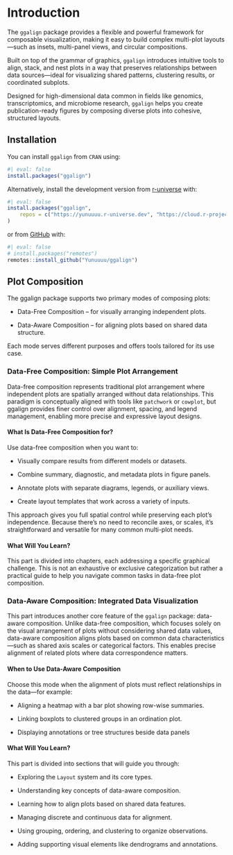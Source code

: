 # Introduction {#sec-intro}

The `ggalign` package provides a flexible and powerful framework for composable
visualization, making it easy to build complex multi-plot layouts—such as
insets, multi-panel views, and circular compositions.

Built on top of the grammar of graphics, `ggalign` introduces intuitive tools to
align, stack, and nest plots in a way that preserves relationships between data
sources—ideal for visualizing shared patterns, clustering results, or
coordinated subplots.

Designed for high-dimensional data common in fields like genomics,
transcriptomics, and microbiome research, `ggalign` helps you create
publication-ready figures by composing diverse plots into cohesive, structured
layouts.

## Installation

You can install `ggalign` from `CRAN` using:
```r
#| eval: false
install.packages("ggalign")
```

Alternatively, install the development version from
[r-universe](https://yunuuuu.r-universe.dev/ggalign) with:
```r
#| eval: false
install.packages("ggalign",
    repos = c("https://yunuuuu.r-universe.dev", "https://cloud.r-project.org")
)
```

or from [GitHub](https://github.com/Yunuuuu/ggalign) with:
```r
#| eval: false
# install.packages("remotes")
remotes::install_github("Yunuuuu/ggalign")
```

## Plot Composition
The ggalign package supports two primary modes of composing plots:

- Data-Free Composition – for visually arranging independent plots.

- Data-Aware Composition – for aligning plots based on shared data structure.

Each mode serves different purposes and offers tools tailored for its use case.

### Data-Free Composition: Simple Plot Arrangement

Data-free composition represents traditional plot arrangement where independent
plots are spatially arranged without data relationships. This paradigm is
conceptually aligned with tools like `patchwork` or `cowplot`, but ggalign provides
finer control over alignment, spacing, and legend management, enabling more
precise and expressive layout designs.

#### What Is Data-Free Composition for?

Use data-free composition when you want to:

* Visually compare results from different models or datasets.

* Combine summary, diagnostic, and metadata plots in figure panels.

* Annotate plots with separate diagrams, legends, or auxiliary views.

* Create layout templates that work across a variety of inputs.

This approach gives you full spatial control while preserving each plot’s
independence. Because there's no need to reconcile axes, or scales, it’s
straightforward and versatile for many common multi-plot needs.

#### What Will You Learn?

This part is divided into chapters, each addressing a specific graphical
challenge. This is not an exhaustive or exclusive categorization but rather a
practical guide to help you navigate common tasks in data-free plot composition.

### Data-Aware Composition: Integrated Data Visualization

This part introduces another core feature of the `ggalign` package: data-aware
composition. Unlike data-free composition, which focuses solely on the visual
arrangement of plots without considering shared data values, data-aware
composition aligns plots based on common data characteristics—such as shared
axis scales or categorical factors. This enables precise alignment of related
plots where data correspondence matters.

#### When to Use Data-Aware Composition
Choose this mode when the alignment of plots must reflect relationships in the data—for example:

- Aligning a heatmap with a bar plot showing row-wise summaries.

- Linking boxplots to clustered groups in an ordination plot.

- Displaying annotations or tree structures beside data panels

#### What Will You Learn?

This part is divided into sections that will guide you through:

- Exploring the `Layout` system and its core types.

- Understanding key concepts of data-aware composition.

- Learning how to align plots based on shared data features.

- Managing discrete and continuous data for alignment.

- Using grouping, ordering, and clustering to organize observations.

- Adding supporting visual elements like dendrograms and annotations.


